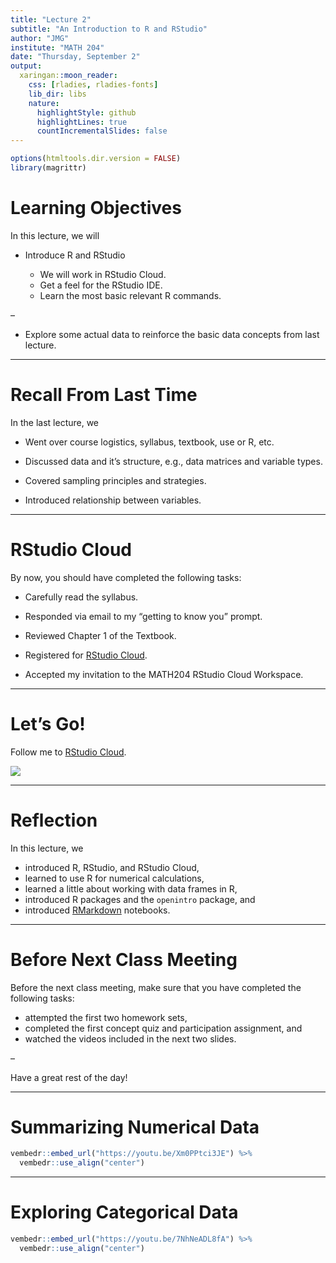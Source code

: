 ```yaml
---
title: "Lecture 2"
subtitle: "An Introduction to R and RStudio"
author: "JMG"
institute: "MATH 204"
date: "Thursday, September 2"
output:
  xaringan::moon_reader:
    css: [rladies, rladies-fonts]
    lib_dir: libs
    nature:
      highlightStyle: github
      highlightLines: true
      countIncrementalSlides: false
---
```



```r
options(htmltools.dir.version = FALSE)
library(magrittr)
```


# Learning Objectives

In this lecture, we will

- Introduce R and RStudio

    - We will work in RStudio Cloud.
    - Get a feel for the RStudio IDE.
    - Learn the most basic relevant R commands.
    
--
    
- Explore some actual data to reinforce the basic data concepts from last lecture.
    
---

# Recall From Last Time

In the last lecture, we 

- Went over course logistics, syllabus, textbook, use or R, etc.

- Discussed data and it's structure, e.g., data matrices and variable types.

- Covered sampling principles and strategies. 

- Introduced relationship between variables. 

---

# RStudio Cloud

By now, you should have completed the following tasks:

- Carefully read the syllabus. 

- Responded via email to my "getting to know you" prompt. 

- Reviewed Chapter 1 of the Textbook.

- Registered for [RStudio Cloud](https://rstudio.cloud/). 

- Accepted my invitation to the MATH204 RStudio Cloud Workspace.

---

# Let's Go!

Follow me to [RStudio Cloud](https://rstudio.cloud/).

![](https://github.com/allisonhorst/stats-illustrations/blob/master/rstats-artwork/exploder.gif?raw=true)

---

# Reflection 

In this lecture, we

- introduced R, RStudio, and RStudio Cloud, 
- learned to use R for numerical calculations, 
- learned a little about working with data frames in R, 
- introduced R packages and the `openintro` package, and
- introduced [RMarkdown](https://rmarkdown.rstudio.com/) notebooks.

---

# Before Next Class Meeting

Before the next class meeting, make sure that you have completed the following tasks:

- attempted the first two homework sets, 
- completed the first concept quiz and participation assignment, and
- watched the videos included in the next two slides. 

--

Have a great rest of the day!

---

# Summarizing Numerical Data

```r
vembedr::embed_url("https://youtu.be/Xm0PPtci3JE") %>%
  vembedr::use_align("center")
```

---

# Exploring Categorical Data


```r
vembedr::embed_url("https://youtu.be/7NhNeADL8fA") %>%
  vembedr::use_align("center")
```
